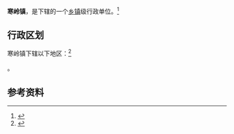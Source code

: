 {{中国乡级行政区|21/10/21/113/000}}

'''寒岭镇'''，是{{PRC admin/fullname|21/10/21/113/000|3}}下辖的一个[[乡镇|乡镇]]级行政单位。<ref>{{PRC admin/ref sgc|{{PRC admin/parent|21/10/21/113/000}}}}</ref>

== 行政区划 ==

寒岭镇下辖以下地区：<ref>{{PRC admin/ref sgc|21/10/21/113/000}}</ref>

{{PRC admin/children|21/10/21/113/000}}。

== 参考资料 ==

{{reflist}}

{{行政区划小作品}}
{{PRC admin/navcat|21/10/21/113/000}}